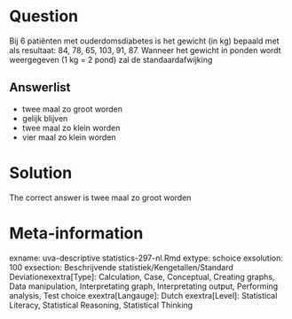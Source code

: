 Question
========

Bij 6 patiënten met ouderdomsdiabetes is het gewicht (in kg) bepaald met als resultaat: 84, 78, 65, 103, 91, 87. Wanneer het gewicht in ponden wordt weergegeven (1 kg = 2 pond) zal de standaardafwijking 

Answerlist
----------
* twee maal zo groot worden
* gelijk blijven
* twee maal zo klein worden
* vier maal zo klein worden

Solution
========

The correct answer is  twee maal zo groot worden 

Meta-information
================
exname: uva-descriptive statistics-297-nl.Rmd 
extype: schoice 
exsolution: 100 
exsection: Beschrijvende statistiek/Kengetallen/Standard Deviationexextra[Type]: Calculation, Case, Conceptual, Creating graphs, Data manipulation, Interpretating graph, Interpretating output, Performing analysis, Test choice 
exextra[Langauge]: Dutch 
exextra[Level]: Statistical Literacy, Statistical Reasoning, Statistical Thinking 
